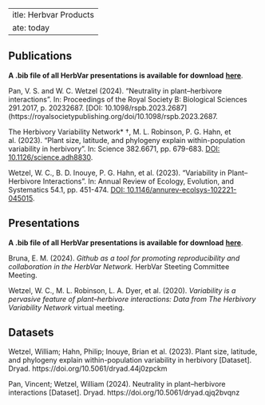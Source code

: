  ---
title: Herbvar Products
date: today
---


## Publications {.unnumbered}

**A .bib file of all HerbVar presentations is available for download** [**here**](https://raw.githubusercontent.com/HerbVar-Network/herbvar_manual/refs/heads/main/project_publications.bib?token=GHSAT0AAAAAAC2ASX4DDIAV62IX3MHNIRPQZZKNNXQ).


Pan, V. S. and W. C. Wetzel (2024). “Neutrality in plant–herbivore interactions”. In: Proceedings of the Royal Society B: Biological Sciences 291.2017, p. 20232687. [DOI: 10.1098/rspb.2023.2687](https://royalsocietypublishing.org/doi/10.1098/rspb.2023.2687.

The Herbivory Variability Network* †, M. L. Robinson, P. G. Hahn, et al. (2023). “Plant size, latitude, and phylogeny explain within-population variability in herbivory”. In: Science 382.6671, pp. 679-683. [DOI: 10.1126/science.adh8830](https://www.science.org/doi/10.1126/science.adh8830).

Wetzel, W. C., B. D. Inouye, P. G. Hahn, et al. (2023). “Variability in Plant–Herbivore Interactions”. In: Annual Review of Ecology, Evolution, and Systematics 54.1, pp. 451-474. [DOI: 10.1146/annurev-ecolsys-102221-045015](https://www.annualreviews.org/content/journals/10.1146/annurev-ecolsys-102221-045015).


## Presentations {.unnumbered}

**A .bib file of all HerbVar presentations is available for download** [**here**](https://raw.githubusercontent.com/HerbVar-Network/herbvar_manual/refs/heads/main/project_presentations.bib?token=GHSAT0AAAAAACX4VYS42HAPGEYMRUA6F7F2ZYGXO6A).

Bruna, E. M. (2024). _Github as a tool for promoting
reproducibility and collaboration in the HerbVar Network._ HerbVar
Steeting Committee Meeting.

Wetzel, W. C., M. L. Robinson, L. A. Dyer, et al. (2020). _Variability
is a pervasive feature of plant–herbivore interactions: Data from The
Herbivory Variability Network_ virtual meeting.


## Datasets {.unnumbered}

Wetzel, William; Hahn, Philip; Inouye, Brian et al. (2023). Plant size, latitude, and phylogeny explain within-population variability in herbivory [Dataset]. Dryad. https://doi.org/10.5061/dryad.44j0zpckm

Pan, Vincent; Wetzel, William (2024). Neutrality in plant–herbivore interactions [Dataset]. Dryad. https://doi.org/10.5061/dryad.qjq2bvqnz




<!-- ::: {#refs} -->
<!-- ::: -->
